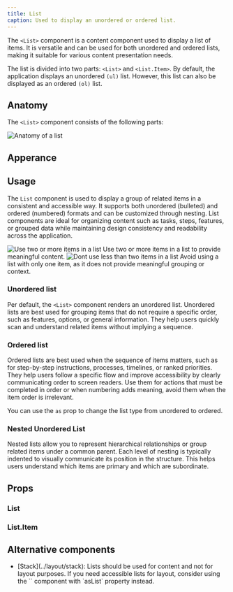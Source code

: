```yaml
---
title: List
caption: Used to display an unordered or ordered list.
---
```


The `<List>` component is a content component used to display a list of items. It is versatile and can be used for both unordered and ordered lists, making it suitable for various content presentation needs.

The list is divided into two parts: `<List>` and `<List.Item>`.
By default, the application displays an unordered `(ul)` list. However, this list can also be displayed as an ordered `(ol)` list.

## Anatomy

The `<List>` component consists of the following parts:

<Image
  src="/list/list-anatomy.jpg"
  alt="Anatomy of a list"
  width={800}
  height={550}
  className="mx-auto block"
/>

## Apperance

<AppearanceDemo component={title} />

<AppearanceTable component={title} />

## Usage

The `List` component is used to display a group of related items in a consistent and accessible way. It supports both unordered (bulleted) and ordered (numbered) formats and can be customized through nesting. List components are ideal for organizing content such as tasks, steps, features, or grouped data while maintaining design consistency and readability across the application.

<GuidelineTiles>
  <Do>
    <Do.Figure>
      <Image
        width={700}
        height={700}
        unoptimized
        src="/list/list-amount-do.jpg"
        alt="Use two or more items in a list"
      />
    </Do.Figure>
    <Do.Description>
      Use two or more items in a list to provide meaningful content.
    </Do.Description>
  </Do>
  <Dont>
    <Dont.Figure>
      <Image
        width={700}
        height={700}
        unoptimized
        src="/list/list-amount-dont.jpg"
        alt="Dont use less than two items in a list"
      />
    </Dont.Figure>
    <Dont.Description>
      Avoid using a list with only one item, as it does not provide meaningful
      grouping or context.
    </Dont.Description>
  </Dont>
</GuidelineTiles>

### Unordered list

Per default, the `<List>` component renders an unordered list. Unordered lists are best used for grouping items that do not require a specific order, such as features, options, or general information. They help users quickly scan and understand related items without implying a sequence.

### Ordered list

Ordered lists are best used when the sequence of items matters, such as for step-by-step instructions, processes, timelines, or ranked priorities. They help users follow a specific flow and improve accessibility by clearly communicating order to screen readers. Use them for actions that must be completed in order or when numbering adds meaning, avoid them when the item order is irrelevant.

You can use the `as` prop to change the list type from unordered to ordered.

<ComponentDemo file="./list-ordered.demo.tsx" />

### Nested Unordered List

Nested lists allow you to represent hierarchical relationships or group related items under a common parent. Each level of nesting is typically indented to visually communicate its position in the structure. This helps users understand which items are primary and which are subordinate.

<ComponentDemo file="./list-unorded-stacked.demo.tsx" />

## Props

<StorybookHintMessage component={title} />

### List

<PropsTable component={title} />

### List.Item

<PropsTable component="ListItem" />

## Alternative components

<ul>
  <li>
    [Stack](../layout/stack): Lists should be used for content and not for layout purposes. If you need accessible lists for layout, consider using the `<Stack>` component with `asList` property instead.
  </li>
</ul>
